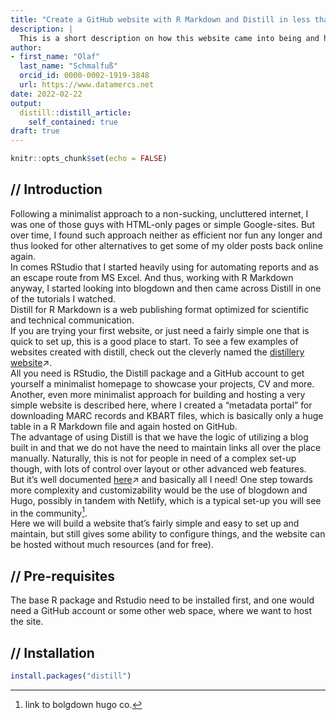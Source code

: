 ```yaml
---
title: "Create a GitHub website with R Markdown and Distill in less than 30 minutes"
description: |
  This is a short description on how this website came into being and how anyone can create a website using nothing more than RStudio, R Markdown, the distill R package and GitHub.
author:
- first_name: "Olaf"
  last_name: "Schmalfuß"
  orcid_id: 0000-0002-1919-3848
  url: https://www.datamercs.net
date: 2022-02-22
output:
  distill::distill_article:
    self_contained: true
draft: true
---
```



```r
knitr::opts_chunk$set(echo = FALSE)
```

## // Introduction

Following a minimalist approach to a non-sucking, uncluttered internet, I was one of those guys with HTML-only pages or simple Google-sites. But over time, I found such approach neither as efficient nor fun any longer and thus looked for other alternatives to get some of my older posts back online again.  
In comes RStudio that I started heavily using for automating reports and as an escape route from MS Excel. And thus, working with R Markdown anyway, I started looking into blogdown and then came across Distill in one of the tutorials I watched.  
Distill for R Markdown is a web publishing format optimized for scientific and technical communication.  
If you are trying your first website, or just need a fairly simple one that is quick to set up, this is a good place to start. To see a few examples of websites created with distill, check out the cleverly named the [distillery website](https://jhelvy.github.io/distillery/)↗.  
All you need is RStudio, the Distill package and a GitHub account to get yourself a minimalist homepage to showcase your projects, CV and more.  
Another, even more minimalist approach for building and hosting a very simple website is described here, where I created a "metadata portal" for downloading MARC records and KBART files, which is basically only a huge table in a R Markdown file and again hosted on GitHub.  
The advantage of using Distill is that we have the logic of utilizing a blog built in and that we do not have the need to maintain links all over the place manually. Naturally, this is not for people in need of a complex set-up though, with lots of control over layout or other advanced web features.  
But it's well documented [here]()↗ and basically all I need!
One step towards more complexity and customizability would be the use of blogdown and Hugo, possibly in tandem with Netlify, which is a typical set-up you will see in the community^[link to bolgdown hugo co.].  
Here we will build a website that’s fairly simple and easy to set up and maintain, but still gives some ability to configure things, and the website can be hosted without much resources (and for free).

## // Pre-requisites

The base R package and Rstudio need to be installed first, and one would need a GitHub account or some other web space, where we want to host the site.

## // Installation


```r
install.packages("distill")
```




